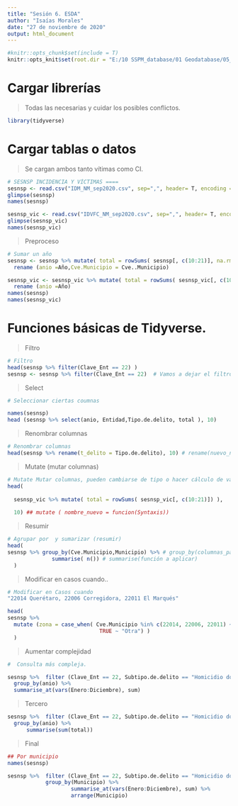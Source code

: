---
title: "Sesión 6. ESDA"
author: "Isaías Morales"
date: "27 de noviembre de 2020"
output: html_document
---
```{r setup, include=FALSE}
#knitr::opts_chunk$set(include = T)
knitr::opts_knit$set(root.dir = "E:/10 SSPM_database/01 Geodatabase/05_SESNSP")

```

# Cargar librerías

> Todas las necesarias y cuidar los posibles conflictos.

```{r}
library(tidyverse)

```


# Cargar tablas o datos

> Se cargan ambos tanto vítimas como CI.


```{r Librerías para lectura 2}
# SESNSP INCIDENCIA Y VÍCTIMAS ====
sesnsp <- read.csv("IDM_NM_sep2020.csv", sep=",", header= T, encoding = "ANSI")
glimpse(sesnsp)
names(sesnsp)

sesnsp_vic <- read.csv("IDVFC_NM_sep2020.csv", sep=",", header= T, encoding = "ANSI")
glimpse(sesnsp_vic)
names(sesnsp_vic)
```

> Preproceso

```{r}
# Sumar un año
sesnsp <- sesnsp %>% mutate( total = rowSums( sesnsp[, c(10:21)], na.rm = T) ) %>% ## Para total anual
  rename (anio =Año,Cve.Municipio = Cve..Municipio)

sesnsp_vic <- sesnsp_vic %>% mutate( total = rowSums( sesnsp_vic[, c(10:21)]) ) %>% ## Para total anual
  rename (anio =Año)
names(sesnsp)
names(sesnsp_vic)

```

# Funciones básicas de Tidyverse.

> Filtro

```{r}
# Filtro
head(sesnsp %>% filter(Clave_Ent == 22) )
sesnsp <- sesnsp %>% filter(Clave_Ent == 22)  # Vamos a dejar el filtro para que sea menos pesado.

```

> Select

```{r}
# Seleccionar ciertas coumnas

names(sesnsp)
head (sesnsp %>% select(anio, Entidad,Tipo.de.delito, total ), 10)

```

> Renombrar columnas

```{r}
# Renombrar columnas
head(sesnsp %>% rename(t_delito = Tipo.de.delito), 10) # rename(nuevo_nombre = variable_original)

```

> Mutate (mutar columnas)

```{r}

# Mutate Mutar columnas, pueden cambiarse de tipo o hacer cálculo de variables
head(
  
  sesnsp_vic %>% mutate( total = rowSums( sesnsp_vic[, c(10:21)]) ),
  
  10) ## mutate ( nombre_nuevo = funcion(Syntaxis))

```

> Resumir

```{r}
# Agrupar por  y sumarizar (resumir)
head(
sesnsp %>% group_by(Cve.Municipio,Municipio) %>% # group_by(columnas_para_agrupar)
              summarise( n()) # summarise(función a aplicar)
  )
```

> Modificar en casos cuando..

```{r}
# Modificar en Casos cuando
"22014 Querétaro, 22006 Corregidora, 22011 El Marqués"

head(
sesnsp %>% 
  mutate (zona = case_when( Cve.Municipio %in% c(22014, 22006, 22011) ~ "Metropolitana" ,
                             TRUE ~ "Otra") )
  )

```

> Aumentar complejidad

```{r}
#  Consulta más compleja.

sesnsp %>%  filter (Clave_Ent == 22, Subtipo.de.delito == "Homicidio doloso") %>%
  group_by(anio) %>% 
  summarise_at(vars(Enero:Diciembre), sum)

```

> Tercero

```{r}
sesnsp %>%  filter (Clave_Ent == 22, Subtipo.de.delito == "Homicidio doloso") %>%
  group_by(anio) %>% 
      summarise(sum(total))

```

> Final

```{r}
## Por municipio
names(sesnsp)

sesnsp %>%  filter (Clave_Ent == 22, Subtipo.de.delito == "Homicidio doloso", anio == 2020) %>%
            group_by(Municipio) %>% 
                    summarise_at(vars(Enero:Diciembre), sum) %>%
                    arrange(Municipio)

```

